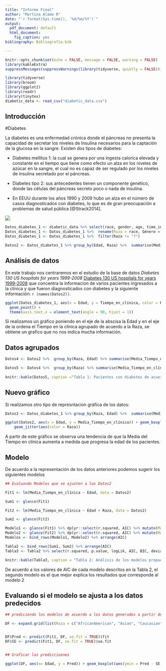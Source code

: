 ```yaml
---
title: "Informe Final"
author: "Martina Alamo R"
date: "`r format(Sys.time(), '%d/%m/%Y')`"
output:
  pdf_document: default
  html_document: 
    fig_caption: yes
bibliography: Bibliografia.bib

---
```



```r
knitr::opts_chunk$set(echo = FALSE, message = FALSE, warning = FALSE)
library(kableExtra)
suppressMessages(suppressWarnings(library(tidyverse, quietly = FALSE)))
```

```r
library(tidyverse)
library(broom)
library(ggplot2)
library(readr)
library(tinytex)
diabetic_data <- read_csv("diabetic_data.csv")
```
## Introducción 

#Diabetes 

La diabetes es una enfermedad crónica donde el páncreas no presenta la capacidad de secretar los niveles de Insulina necesarios para la captación de la glucosa en la sangre. Existen dos tipos de diabetes:

- Diabetes mellitus 1: la cual se genera por una ingesta calorica elevada y constante en el tiempo que tiene como efecto un alza en los niveles de azúcar en la sangre, el cual no es capaz de ser regulado por los niveles de insulina secretado por el páncreas. 

- Diabetes tipo 2: sus antecedentes tienen un componente genético, donde las células del páncreas secreto poco o nada de insulina.

- En EEUU durante los años 1990 y 2009 hubo un alza en el número de casos diagnosticados con diabetes, lo que es de gran preocupación a problemas de salud pública [@Strack2014].

 ![](imagen2.jpg) 

```r
Datos_diabetes_1 <- diabetic_data %>% select(race, gender, age, time_in_hospital, num_lab_procedures, num_procedures, num_medications, max_glu_serum)
Datos_diabetes_1 <- Datos_diabetes_1 %>%  rename(Raza = race, Género = gender, Edad = age, Tiempo_en_clínica = time_in_hospital, número_procedimientos_lab = num_lab_procedures, número_procedimientos = num_procedures, número_medicamentos = num_medications, Máximo_glucosa_sérica = max_glu_serum )
Datos_diabetes_1 <- Datos_diabetes_1 %>%  filter(Raza != "?")

Datos2 <- Datos_diabetes_1 %>% group_by(Edad, Raza) %>%  summarise(Media_Tiempo_en_clínica = mean(Tiempo_en_clínica),  Número_procedimientos_lab = mean(número_procedimientos_lab), Número_procedimientos = mean(número_procedimientos), Número_medicamentos = mean(número_medicamentos))
```

 
## Análisis de datos

En este trabajo nos centraremos en el estudio de la base de datos  *Diabetes 130 US hospitals for years 1999-2008* [Diabetes 130 US hospitals for years 1999-2008 ]("https://www.kaggle.com/brandao/diabetes#diabetic_data.csv") que concentra la informacion de varios pacientes ingresados a la clínica y que fueron diagnosticados con diabetes y la siguiente información: `r (names(Datos2))`. 

```r

ggplot(Datos_diabetes_1, aes(x = Edad, y = Tiempo_en_clínica, color = Raza, group = Raza)) +
  geom_point() + 
  theme(axis.text.x = element_text(angle = 90, hjust = 1))
```

Si realizamos un gráfico poniendo en el eje de la abscisa la Edad y en el eje de la ordena el Tiempo en la clínica agrupado de acuerdo a la Raza, se obtiene un grafico que no nos indica mucha información.

## Datos agrupados



```r
Datos4 <- Datos2 %>%  group_by(Raza, Edad) %>% summarise(Media_Tiempo_en_clínica= mean(Media_Tiempo_en_clínica), Número_procedimientos_lab = mean(Número_procedimientos_lab), Número_procedimientos = mean(Número_procedimientos), Número_medicamentos = mean(Número_medicamentos))

Datos5 <- Datos4 %>%  group_by(Raza) %>% summarise(Media_Tiempo_en_clínica= mean(Media_Tiempo_en_clínica), Media_Número_procedimientos_lab = mean(Número_procedimientos_lab), Media_Número_medicamentos = mean(Número_medicamentos))
 
knitr::kable(Datos5, caption ="Tabla 1: Pacientes con diabetes de acuerdo a su Raza y la media del tiempo de permanencia en clínica, el número de procedimientos realizados y el número de medicamnetos administrados durante la permanencia en la clínica.", digits = 2)
```


## Nuevo gráfico
Si realizamos otro tipo de represntacion gráfica de los datos: 
```r
Datos2 <- Datos_diabetes_1 %>% group_by(Raza, Edad) %>%  summarise(Media_Tiempo_en_clínica = mean(Tiempo_en_clínica),  Número_procedimientos_lab = mean(número_procedimientos_lab), Número_procedimientos = mean(número_procedimientos), Número_medicamentos = mean(número_medicamentos))

ggplot(Datos2, aes(x = Edad, y = Media_Tiempo_en_clínica)) + geom_boxplot() + 
    geom_jitter(aes(color = Raza))
```

A partir de este gráfico se observa una tendencia de que la Media del Tiempo en clínica aumenta a medida que progresa la edad de los pacientes.

## Modelo

De acuerdo a la representación de los datos anteriores podemos sugerir los siguientes modelos

```r
## Evaluando Modelos que se ajusten a los Datos2

Fit1 <- lm(Media_Tiempo_en_clínica ~ Edad, data = Datos2)

Sum1 <- glance(Fit1)

Fit2 <- lm(Media_Tiempo_en_clínica ~ Edad + Raza, data = Datos2)

Sum2 <- glance(Fit2)

Modelo1 <- glance(Fit1) %>% dplyr::select(r.squared, AIC) %>% mutate(Modelo = "Fit1")
Modelo2 <- glance(Fit2) %>% dplyr::select(r.squared, AIC) %>% mutate(Modelo = "Fit2")
Modelos <- bind_rows(Modelo1, Modelo2) %>% arrange(AIC)

Tabla2 <- bind_rows(Sum1, Sum2) %>% arrange(AIC)
Tabla3 <- Tabla2 %>% select(r.squared, p.value, logLik, AIC, BIC, deviance)

knitr::kable(Tabla3, caption = "Tabla 2: Análisis de los modelos propuestos.", digits = 2) 

```


De acuerdo a los valores de AIC de cada modelo descritos en la Tabla 2, el segundo modelo es el que mejor explica los resultados que corresponde al modelo 2


## Evaluando si el modelo se ajusta a los datos predecidos

```r

## prediciendo los modelos de acuerdo a los datos generados a partir de los datos propocionados por la base de datos de diabtes

DF <- expand.grid(list(Raza = c("AfricanAmerican", "Asian", "Caucasian", "Hispanic", "Other"), Edad = c("[0-10)", "[10-20)", "[20-30)", "[30-40)", "[40-50)", "[50-60)", "[60-70)", "[70-80)", "[80-90)", "[90-100)")))


DF$Pred <- predict(Fit1, DF, se.fit = TRUE)$fit
DF$SE <- predict(Fit1, DF, se.fit = TRUE)$se.fit


## Graficar las prediccioones

ggplot(DF, aes(x= Edad, y = Pred)) + geom_boxplot(aes(ymin = Pred - SE, ymax = Pred + SE))

```
